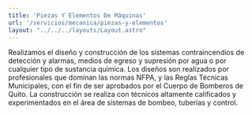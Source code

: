 ```yaml
---
title: 'Piezas Y Elementos De Máquinas'
url: '/servicios/mecanica/piezas-y-elementos'
layout: "../../../layouts/Layout.astro"
---
```


<Cover title={frontmatter.title}/>
<Section img={imagen} title='Diseño Mecánico Y Construcción De Piezas Y Elementos De Máquinas, Sistemas Electromecánicos Y Sistemas Estructurales.'>
<p slot="left">
Realizamos el diseño y construcción de los sistemas contraincendios de detección y alarmas, medios de egreso y supresión por agua o por cualquier tipo de sustancia química. Los diseños son  realizados por profesionales que dominan las normas NFPA, y las Reglas Técnicas Municipales, con el fin de ser aprobados por el Cuerpo de Bomberos de Quito. La construcción se realiza con técnicos altamente calificados y experimentados en el área de sistemas de bombeo, tuberías y control. 
</p>
</Section>
